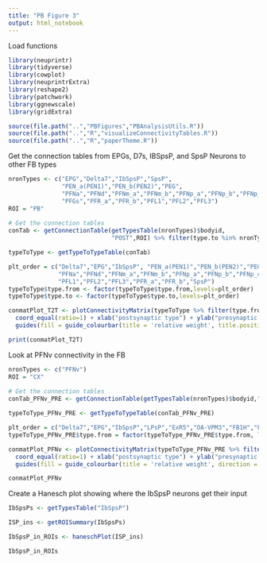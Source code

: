 ```yaml
---
title: "PB Figure 3"
output: html_notebook
---
```


Load functions
```r
library(neuprintr)
library(tidyverse)
library(cowplot)
library(neuprintrExtra)
library(reshape2)
library(patchwork)
library(ggnewscale)
library(gridExtra)

source(file.path("..","PBFigures","PBAnalysisUtils.R"))
source(file.path("..","R","visualizeConnectivityTables.R"))
source(file.path("..","R","paperTheme.R"))
```


Get the connection tables from EPGs, D7s, IBSpsP, and SpsP Neurons to other FB types
```r
nronTypes <- c("EPG","Delta7","IbSpsP","SpsP",
               "PEN_a(PEN1)","PEN_b(PEN2)","PEG",
               "PFNa","PFNd","PFNm_a","PFNm_b","PFNp_a","PFNp_b","PFNp_c","PFNp_d","PFNp_e","PFNv",
               "PFGs","PFR_a","PFR_b","PFL1","PFL2","PFL3")
ROI = "PB"
  
# Get the connection tables
conTab <- getConnectionTable(getTypesTable(nronTypes)$bodyid,
                             "POST",ROI) %>% filter(type.to %in% nronTypes)
```

```r
typeToType <- getTypeToTypeTable(conTab)

plt_order = c("Delta7","EPG","IbSpsP", "PEN_a(PEN1)","PEN_b(PEN2)","PEG","PFGs",
              "PFNa","PFNd","PFNm_a","PFNm_b","PFNp_a","PFNp_b","PFNp_c","PFNp_d","PFNp_e","PFNv",
              "PFL1","PFL2","PFL3","PFR_a","PFR_b","SpsP")
typeToType$type.from <- factor(typeToType$type.from,levels=plt_order)
typeToType$type.to <- factor(typeToType$type.to,levels=plt_order)

conmatPlot_T2T <- plotConnectivityMatrix(typeToType %>% filter(type.from %in% c("SpsP","PFNv","IbSpsP")), byGroup = "type") + 
  coord_equal(ratio=1) + xlab("postsynaptic type") + ylab("presynaptic type") + theme_paper() + theme(axis.text.x = element_text(angle=90)) +
  guides(fill = guide_colourbar(title = 'relative weight', title.position = 'left', barwidth = 0.5, title.theme = element_text(angle = 90)))

print(conmatPlot_T2T)
```

Look at PFNv connectivity in the FB
```r
nronTypes <- c("PFNv")
ROI = "CX"
  
# Get the connection tables
conTab_PFNv_PRE <- getConnectionTable(getTypesTable(nronTypes)$bodyid,"PRE",ROI)

typeToType_PFNv_PRE <- getTypeToTypeTable(conTab_PFNv_PRE)

plt_order = c("Delta7","EPG","IbSpsP","LPsP","ExR5","OA-VPM3","FB1H","FB4B","FB4M","PFR_b","LNO2","LNO3","PFNv")
typeToType_PFNv_PRE$type.from = factor(typeToType_PFNv_PRE$type.from, levels = plt_order)

conmatPlot_PFNv <- plotConnectivityMatrix(typeToType_PFNv_PRE %>% filter(type.from != "PFR_b"), byGroup = "type") + 
  coord_equal(ratio=1) + xlab("postsynaptic type") + ylab("presynaptic type") + theme_paper() + theme(axis.text.x = element_text(angle=90)) +
  guides(fill = guide_colourbar(title = 'relative weight', direction = 'horizontal', title.position = 'top', barheight = 0.5))

conmatPlot_PFNv
```

Create a Hanesch plot showing where the IbSpsP neurons get their input
```r

IbSpsPs <- getTypesTable("IbSpsP")

ISP_ins <- getROISummary(IbSpsPs)

IbSpsP_in_ROIs <- haneschPlot(ISP_ins)

IbSpsP_in_ROIs
```